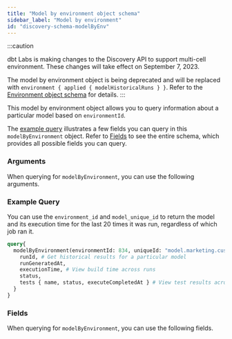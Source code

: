 ```yaml
---
title: "Model by environment object schema"
sidebar_label: "Model by environment"
id: "discovery-schema-modelByEnv"
---
```



:::caution

dbt Labs is making changes to the Discovery API to support multi-cell environment. These changes will take effect on September 7, 2023. 

The model by environment object is being deprecated and will be replaced with `environment { applied { modelHistoricalRuns } }`. Refer to the 
[Environment object schema](/docs/dbt-cloud-apis/discovery-schema-environment) for details.
:::

This model by environment object allows you to query information about a particular model based on `environmentId`.

The [example query](#example-query) illustrates a few fields you can query in this `modelByEnvironment` object. Refer to [Fields](#fields) to see the entire schema, which provides all possible fields you can query.

### Arguments

When querying for `modelByEnvironment`, you can use the following arguments.

<ArgsTable queryName="modelByEnvironment" />


### Example Query

You can use the `environment_id` and `model_unique_id` to return the model and its execution time for the last 20 times it was run, regardless of which job ran it.


```graphql
query{
  modelByEnvironment(environmentId: 834, uniqueId: "model.marketing.customers", lastRunCount: 20) {
    runId, # Get historical results for a particular model
    runGeneratedAt,
    executionTime, # View build time across runs
    status,
    tests { name, status, executeCompletedAt } # View test results across runs
  }
}
```

### Fields
When querying for `modelByEnvironment`, you can use the following fields.

<SchemaTable nodeName="ModelNode" />
